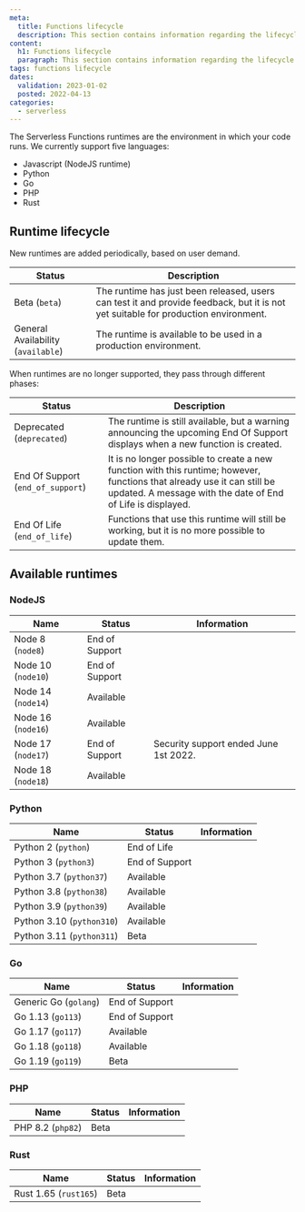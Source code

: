 ```yaml
---
meta:
  title: Functions lifecycle
  description: This section contains information regarding the lifecycle of Serverless Functions.
content:
  h1: Functions lifecycle
  paragraph: This section contains information regarding the lifecycle of Serverless Functions.
tags: functions lifecycle
dates:
  validation: 2023-01-02
  posted: 2022-04-13
categories:
  - serverless
---
```


The Serverless Functions runtimes are the environment in which your code runs.
We currently support five languages:
* Javascript (NodeJS runtime)
* Python
* Go
* PHP
* Rust

## Runtime lifecycle

New runtimes are added periodically, based on user demand.

| Status                             | Description                                                                                                                        |
|------------------------------------|------------------------------------------------------------------------------------------------------------------------------------|
| Beta (`beta`)                      | The runtime has just been released, users can test it and provide feedback, but it is not yet suitable for production environment. |
| General Availability (`available`) | The runtime is available to be used in a production environment.                                                                   |

When runtimes are no longer supported, they pass through different phases:

| Status                            | Description                                                                                                                                                                            |
|-----------------------------------|----------------------------------------------------------------------------------------------------------------------------------------------------------------------------------------|
| Deprecated (`deprecated`)         | The runtime is still available, but a warning announcing the upcoming End Of Support displays when a new function is created.                                                          |
| End Of Support (`end_of_support`) | It is no longer possible to create a new function with this runtime; however, functions that already use it can still be updated. A message with the date of End of Life is displayed. |
| End Of Life (`end_of_life`)       | Functions that use this runtime will still be working, but it is no more possible to update them.                                                                                      |

## Available runtimes

### NodeJS

| Name                 | Status         | Information                             |
|----------------------|----------------|-----------------------------------------|
| Node 8 (`node8`)     | End of Support | |
| Node 10 (`node10`)   | End of Support | |
| Node 14 (`node14`)   | Available      | |
| Node 16 (`node16`)   | Available      | |
| Node 17 (`node17`)   | End of Support | Security support ended June 1st 2022. |
| Node 18 (`node18`)   | Available      | |

### Python
| Name                      | Status         | Information  |
|---------------------------|----------------|--------------|
| Python 2 (`python`)       | End of Life    | |
| Python 3 (`python3`)      | End of Support | |
| Python 3.7 (`python37`)   | Available      | |
| Python 3.8 (`python38`)   | Available      | |
| Python 3.9 (`python39`)   | Available      | |
| Python 3.10 (`python310`) | Available      | |
| Python 3.11 (`python311`) | Beta           | |

### Go
| Name                  | Status         | Information  |
|-----------------------|----------------|--------------|
| Generic Go (`golang`) | End of Support | |
| Go 1.13 (`go113`)     | End of Support | |
| Go 1.17 (`go117`)     | Available      | |
| Go 1.18 (`go118`)     | Available      | |
| Go 1.19 (`go119`)     | Beta           | |

### PHP
| Name                  | Status         | Information  |
|-----------------------|----------------|--------------|
| PHP 8.2 (`php82`)     | Beta           | |

### Rust
| Name                  | Status         | Information  |
|-----------------------|----------------|--------------|
| Rust 1.65 (`rust165`) | Beta           | |
